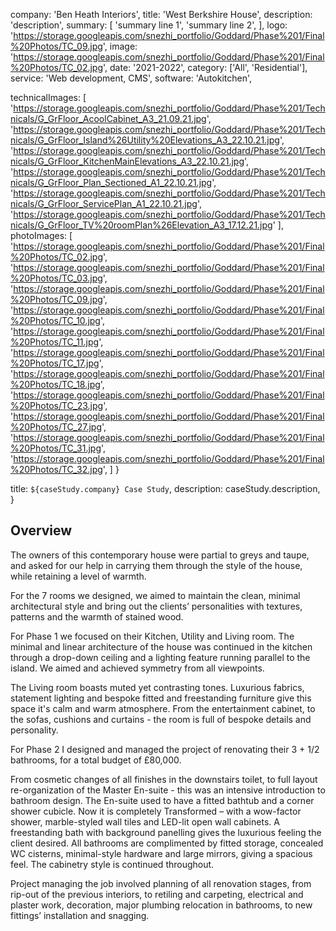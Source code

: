   company: 'Ben Heath Interiors',
  title: 'West Berkshire House',
  description:
    'description',
  summary: [
    'summary line 1',
    'summary line 2',
  ],
  logo: 'https://storage.googleapis.com/snezhi_portfolio/Goddard/Phase%201/Final%20Photos/TC_09.jpg',
  image: 'https://storage.googleapis.com/snezhi_portfolio/Goddard/Phase%201/Final%20Photos/TC_02.jpg',
  date: '2021-2022',
  category: ['All', 'Residential'],
  service: 'Web development, CMS',
  software: 'Autokitchen',

technicalImages: [
  'https://storage.googleapis.com/snezhi_portfolio/Goddard/Phase%201/Technicals/G_GrFloor_AcoolCabinet_A3_21.09.21.jpg',
  'https://storage.googleapis.com/snezhi_portfolio/Goddard/Phase%201/Technicals/G_GrFloor_Island%26Utility%20Elevations_A3_22.10.21.jpg',
  'https://storage.googleapis.com/snezhi_portfolio/Goddard/Phase%201/Technicals/G_GrFloor_KitchenMainElevations_A3_22.10.21.jpg',
  'https://storage.googleapis.com/snezhi_portfolio/Goddard/Phase%201/Technicals/G_GrFloor_Plan_Sectioned_A1_22.10.21.jpg',
  'https://storage.googleapis.com/snezhi_portfolio/Goddard/Phase%201/Technicals/G_GrFloor_ServicePlan_A1_22.10.21.jpg',
  'https://storage.googleapis.com/snezhi_portfolio/Goddard/Phase%201/Technicals/G_GrFloor_TV%20roomPlan%26Elevation_A3_17.12.21.jpg'
],
photoImages: [
  'https://storage.googleapis.com/snezhi_portfolio/Goddard/Phase%201/Final%20Photos/TC_02.jpg',
  'https://storage.googleapis.com/snezhi_portfolio/Goddard/Phase%201/Final%20Photos/TC_03.jpg',
  'https://storage.googleapis.com/snezhi_portfolio/Goddard/Phase%201/Final%20Photos/TC_09.jpg',
  'https://storage.googleapis.com/snezhi_portfolio/Goddard/Phase%201/Final%20Photos/TC_10.jpg',
  'https://storage.googleapis.com/snezhi_portfolio/Goddard/Phase%201/Final%20Photos/TC_11.jpg',
  'https://storage.googleapis.com/snezhi_portfolio/Goddard/Phase%201/Final%20Photos/TC_17.jpg',
  'https://storage.googleapis.com/snezhi_portfolio/Goddard/Phase%201/Final%20Photos/TC_18.jpg',
  'https://storage.googleapis.com/snezhi_portfolio/Goddard/Phase%201/Final%20Photos/TC_23.jpg',
  'https://storage.googleapis.com/snezhi_portfolio/Goddard/Phase%201/Final%20Photos/TC_27.jpg',
  'https://storage.googleapis.com/snezhi_portfolio/Goddard/Phase%201/Final%20Photos/TC_31.jpg',
  'https://storage.googleapis.com/snezhi_portfolio/Goddard/Phase%201/Final%20Photos/TC_32.jpg',
  ]
}

  title: `${caseStudy.company} Case Study`,
  description: caseStudy.description,
}

## Overview

The owners of this contemporary house were partial to greys and taupe, and asked for our help in
carrying them through the style of the house, while retaining a level of warmth.

For the 7 rooms we designed, we aimed to maintain the clean, minimal architectural style and bring
out the clients’ personalities with textures, patterns and the warmth of stained wood.

For Phase 1 we focused on their Kitchen, Utility and Living room.
The minimal and linear architecture of the house was continued in the kitchen through a drop-down ceiling and a lighting feature running parallel to the island. We aimed and achieved symmetry from all viewpoints.

The Living room boasts muted yet contrasting tones. Luxurious fabrics, statement lighting and bespoke fitted and freestanding furniture give this space it's calm and warm atmosphere. From the entertainment cabinet, to the sofas, cushions and curtains - the room is full of bespoke details and personality.

For Phase 2 I designed and managed the project of renovating their 3 + 1/2 bathrooms, for a total budget of £80,000.

From cosmetic changes of all finishes in the downstairs toilet, to full layout re-organization of the
Master En-suite - this was an intensive introduction to bathroom design.
The En-suite used to have a fitted bathtub and a corner shower cubicle. Now it is completely
Transformed – with a wow-factor shower, marble-styled wall tiles and LED-lit open wall cabinets. A freestanding bath with background panelling gives the luxurious feeling the client desired. 
All bathrooms are complimented by fitted storage, concealed WC cisterns, minimal-style hardware and large mirrors, giving a spacious feel. The cabinetry style is continued throughout.

Project managing the job involved planning of all renovation stages, from rip-out of
the previous interiors, to retiling and carpeting, electrical and plaster work, decoration,
major plumbing relocation in bathrooms, to new fittings’ installation and snagging.

